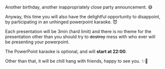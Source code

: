 Another birthday, another inappropriately close party announcement. 😅

Anyway, this time you will also have the delightful opportunity to disappoint,
by participating in an unhinged powerpoint karaoke. 😈

Each presentation will be 3min (hard limit) and there is no theme for the
presentation other than you should try to ~~destroy~~ mess with who ever will be
presenting your powerpoint.

The PowerPoint karaoke is optional, and will **start at 22:00**.

Other than that, it will be chill hang with friends, happy to see you. ✨🎂
